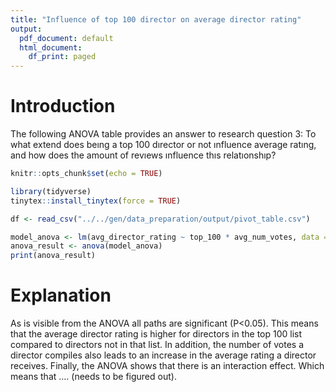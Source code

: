 ```yaml
---
title: "Influence of top 100 director on average director rating"
output:
  pdf_document: default
  html_document:
    df_print: paged
---
```


# Introduction

The following ANOVA table provides an answer to research question 3: To what extend does beıng a top 100 dırector or not ınfluence average ratıng, and how does the amount of revıews ınfluence thıs relatıonshıp?

```r
knitr::opts_chunk$set(echo = TRUE)
```

```r
library(tidyverse)
tinytex::install_tinytex(force = TRUE)
```

```r
df <- read_csv("../../gen/data_preparation/output/pivot_table.csv")
```

```r
model_anova <- lm(avg_director_rating ~ top_100 * avg_num_votes, data = df)
anova_result <- anova(model_anova)
print(anova_result)
```

# Explanation

As is visible from the ANOVA all paths are significant (P<0.05). This means that the average director rating is higher for directors in the top 100 list compared to directors not in that list. In addition, the number of votes a director compiles also leads to an increase in the average rating a director receives. Finally, the ANOVA shows that there is an interaction effect. Which means that .... (needs to be figured out).

